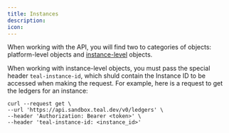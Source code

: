```yaml
---
title: Instances
description:
icon: 
---
```


When working with the API, you will find two to categories of objects: platform-level objects and 
[instance-level](/api-reference/instances/create-instance) objects.

When working with instance-level objects, you must pass the special header `teal-instance-id`, which
shuld contain the Instance ID to be accessed when making the request. For example, here is a request
to get the ledgers for an instance:

``` Shell
curl --request get \
--url 'https://api.sandbox.teal.dev/v0/ledgers' \
--header 'Authorization: Bearer <token>' \
--header 'teal-instance-id: <instance_id>'
```